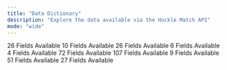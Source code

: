 ```yaml
---
title: "Data Dictionary"
description: "Explore the data available via the Huckle Match API"
mode: "wide"
---
```

<Card title="Return to Documentation Overview" icon="arrow-left-long" horizontal href="/index">
  
</Card>
<Columns cols={2}>
  <Card title="Individual / Address" icon="person" href="/dicts/primary-fields">
    26 Fields Available
  </Card>
  <Card title="Geographic" icon="globe" href="/dicts/geographic-fields">
    10 Fields Available
  </Card>
  <Card title="Household Demographics" icon="people-roof" href="/dicts/household-fields">
    26 Fields Available
  </Card>
  <Card title="Telephone" icon="phone" href="/dicts/telephone-fields">
    6 Fields Available
  </Card>
  <Card title="Real Estate" icon="house" href="/dicts/real-estate-fields">
    4 Fields Available
  </Card>
  <Card title="MarketShare Demographics" icon="basket-shopping" href="/dicts/market-share-fields">
    72 Fields Available
  </Card>
  <Card title="Consumer Passions Index" icon="magnifying-glass-dollar" href="/dicts/consumer-passions-fields">
    107 Fields Available
  </Card>
  <Card title="Connex Clusters" icon="chart-network" href="/dicts/connex-cluster-fields">
    9 Fields Available
  </Card>
  <Card title="Connex Targets" icon="bullseye-pointer" href="/dicts/connex-target-fields">
    51 Fields Available
  </Card>
  <Card title="Census Demographics" icon="people-group" href="/dicts/census-fields">
    27 Fields Available
  </Card>
</Columns>